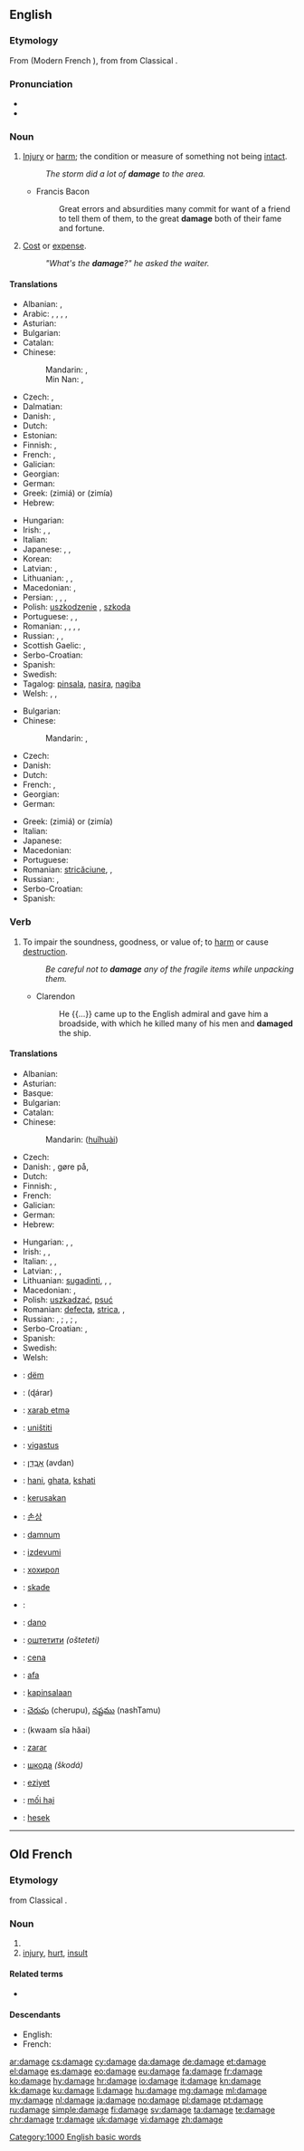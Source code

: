 ==English==

{{wikipedia}}

===Etymology===
From {{etyl|fro|en}} {{term|damage|lang=fro}} (Modern French {{term|dommage|lang=fr}}), from {{etyl|VL.|en}} {{term/t|la|*damnaticum}} from  Classical {{etyl|la|en}} {{term|damnum|lang=la}}.

===Pronunciation===
* {{IPA|/ˈdæmɪdʒ/}}
* {{audio|en-us-damage.ogg|Audio (US)}}

===Noun===
{{en-noun|~}}

# [[injury|Injury]] or [[harm]]; the condition or measure of something not being [[intact]].
#: ''The storm did a lot of '''damage''' to the area.''
#* Francis Bacon
#*: Great errors and absurdities many commit for want of a friend to tell them of them, to the great '''damage''' both of their fame and fortune.
# {{context|slang|lang=en}} [[cost|Cost]] or [[expense]].
#: ''"What's the '''damage'''?" he asked the waiter.''

====Translations====
{{trans-top|abstract measure of something not being intact; harm}}
* Albanian: {{t|sq|dëmtim|m}}, {{t|sq|dëm|m}}
* Arabic: {{t|ar|عطل|m|tr=3uTl}}, {{t|ar|ضرر|m|tr=Darar}}, {{t|ar|أضرار|m|tr='iDraar}}, {{t|ar|تلف|m|tr=talaf}}, {{t|ar|خسارة|f|tr=khasaara}}
* Asturian: {{t|ast|dañu|m}}
* Bulgarian: {{t+|bg|щета|f}}
* Catalan: {{t|ca|dany|m}}
* Chinese:
*: Mandarin: {{t+|cmn|損害|sc=Hani}}, {{t+|cmn|损害|tr=sǔnhài|sc=Hani}}
*: Min Nan: {{t+|nan|損害|tr=sún-hāi|sc=Hans}}, {{t|nan|敗害|tr=pāi-hāi|sc=Hans}}
* Czech: {{t|cs|poškození|n}}, {{t+|cs|škoda|f}}
* Dalmatian: {{t|dlm|damno}}
* Danish: {{t+|da|skade|c}}, {{t|da|beskadigelse|c}}
* Dutch: {{t+|nl|schade}}
* Estonian: {{t|et|kahju}}
* Finnish: {{t+|fi|vaurio}}, {{t+|fi|vahinko}}
* French: {{t+|fr|dégât|m}}, {{t+|fr|dommage|m}}
* Galician: {{t|gl|dano|m}}
* Georgian: {{t|ka|ზიანი|sc=Geor|tr=ziani}}
* German: {{t+|de|Schaden|m}}
* Greek: {{t+|el|ζημιά|f}} (zimiá) or {{t+|el|ζημία|f}} (zimía)
* Hebrew: {{t|he|נזק|m|tr=nezeq}}
{{trans-mid}}
* Hungarian: {{t+|hu|kár}}
* Irish: {{t|ga|damáiste|m}}, {{t|ga|díobháil|f}}, {{t|ga|millteanas|m}}
* Italian: {{t+|it|danno|m}}
* Japanese: {{t|ja|痛手|tr=いたで, itade}}, {{t+|ja|損害|tr=そんがい, songai}}, {{t+|ja|損傷|tr=そんしょう, sonshō}}
* Korean: {{t+|ko|손해|sc=Kore}}
* Latvian: {{t|lv|bojājums|m}}, {{t|lv|postījums|m}}
* Lithuanian: {{t|lt|žala|f}}, {{t+|lt|nuostolis|m}}, {{t|lt|sugadinimas|m}}
* Macedonian: {{t|mk|штета|f|tr=štéta|sc=Cyrl}}, {{t|mk|оштетување|n|tr=oštetúvanje|sc=Cyrl}}
* Persian: {{t+|fa|زیان|tr=ziyân|sc=fa-Arab}}, {{t+|fa|خسارت|tr=xesârat|sc=fa-Arab}}, {{t+|fa|آسیب|tr=âsib|sc=fa-Arab}}, {{t+|fa|آک|tr=âk|sc=fa-Arab}}
* Polish: [[uszkodzenie]] {{n}}, [[szkoda]] {{f}}
* Portuguese: {{t+|pt|avaria|f}}, {{t+|pt|dano|m}}, {{t+|pt|estrago|m}}
* Romanian: {{t|ro|avarie}}, {{t|ro|daună}}, {{t|ro|pagubă}}, {{t|ro|avarii|f-p}}, {{t|ro|daună|f-p}}
* Russian: {{t+|ru|повреждение|n|tr=povreždénije}}, {{t+|ru|ущерб|m|tr=uščérb}}, {{t+|ru|вред|m|tr=vred}}
* Scottish Gaelic: {{t|gd|coire|f}}, {{t|gd|milleadh|m}}
* Serbo-Croatian: {{t|sh|štȅta|f}}
* Spanish: {{t+|es|daño|m}}
* Swedish: {{t+|sv|skada|c}}
* Tagalog: [[pinsala]], [[nasira]], [[nagiba]]
* Welsh: {{t+|cy|difrod|m}}, {{t|cy|amhariad|m}}, {{t|cy|amhariadau|p}}
{{trans-bottom}}

{{trans-top|cost or expense}}
* Bulgarian: {{t+|bg|вреда|f}}
* Chinese:
*: Mandarin: {{t+|cmn|損失|sc=Hani}}, {{t+|cmn|损失|tr=sǔnshī|sc=Hani}}
* Czech: {{t+|cs|cena|f}}
* Danish: {{t+|da|skade|c}}
* Dutch: {{t+|nl|schade}}
* French: {{t+|fr|dégât|m}}, {{t+|fr|dommage|m}}
* Georgian: {{t|ka|ზარალი|sc=Geor|tr=zarali}}
* German: {{t+|de|Schaden|m}}
{{trans-mid}}
* Greek: {{t+|el|ζημιά|f}} (zimiá) or {{t+|el|ζημία|f}} (zimía)
* Italian: {{t+|it|danno|m}}
* Japanese: {{t+|ja|損失|tr=そんしつ, sonshitsu}}
* Macedonian: {{t|mk|штета|f|tr=štéta|sc=Cyrl}}
* Portuguese: {{t+|pt|estrago|m}}
* Romanian: [[stricăciune]], {{t|ro|pagube|f-p}}, {{t|ro|daune|f-p}}
* Russian: {{t+|ru|ущерб|m|tr=uščérb}}, {{t+|ru|убыток|m|tr=ubýtok}}
* Serbo-Croatian: {{t|sh|štȅta|f}}
* Spanish: {{t+|es|daño|m}}
{{trans-bottom}}

===Verb===
{{en-verb|damag|ing}}

# To impair the soundness, goodness, or value of; to [[harm]] or cause [[destruction]].
#: ''Be careful not to '''damage''' any of the fragile items while unpacking them.''
#* Clarendon
#*: He {{...}} came up to the English admiral and gave him a broadside, with which he killed many of his men and '''damaged''' the ship.

====Translations====
{{trans-top|to make something less intact or even destroy it; to harm or cause destruction}}
* Albanian: {{t|sq|dëmtoj}}
* Asturian: {{t|ast|dañar}}
* Basque: {{t+|eu|kalte egin}}
* Bulgarian: {{t+|bg|повреждам}}
* Catalan: {{t+|ca|danyar}}
* Chinese:
*: Mandarin: {{zh-ts|毀壞|毁坏}} ([[huǐ]][[huài]])
* Czech: {{t|cs|poškodit}}
* Danish: {{t|da|beskadige}}, gøre {{t+|da|skade}} på, {{t|da|tilføje}} {{t+|da|skade}}
* Dutch: {{t+|nl|beschadigen}}
* Finnish: {{t+|fi|vaurioittaa}}, {{t+|fi|vahingoittaa}}
* French: {{t+|fr|endommager}}
* Galician: {{t|gl|danar}}
* German: {{t+|de|beschädigen}}
* Hebrew: {{t+|he|הזיק|tr=hizík}}
{{trans-mid}}
* Hungarian: {{t+|hu|megkárosít}}, {{t+|hu|megrongál}}, {{t+|hu|tönkretesz}}
* Irish: {{t|ga|damáistigh}}, {{t|ga|déan}} {{t|ga|damáiste}}, {{t|ga|déan}} {{t|ga|díobháil}}
* Italian: {{t+|it|danneggiare}}, {{t+|it|rovinare}}, {{t+|it|macchiare}}
* Latvian: {{t|lv|sabojāt}}, {{t|lv|sasist}}, {{t|lv|sapostīt}}
* Lithuanian: [[sugadinti]], {{t|lt|padaryti nuostolių}}, {{t|lt|padaryti žalos}}, {{t|lt|pakenkti}}
* Macedonian: {{t|mk|оштетува|tr=oštétuva|sc=Cyrl}}, {{t|mk|расипува|tr=rasípuva|sc=Cyrl}}
* Polish: [[uszkadzać]], [[psuć]]
* Romanian: [[defecta]], [[strica]], {{t|ro|deteriora}}, {{t|ro|avaria}}
* Russian: {{t+|ru|повреждать|tr=povreždát’}} {{impf}}, {{t+|ru|повредить|tr=povredít’}} {{pf.}}; {{t+|ru|портить|tr=pórtit’}} {{impf}}, {{t+|ru|испортить|tr=ispórtit’}} {{pf.}}; {{t|ru|наносить ущерб|tr=nanosít’ uščérb}} {{impf}}, {{t|ru|нанести ущерб|tr=nanestí uščérb}} {{pf.}}
* Serbo-Croatian: {{t|sh|oštetiti}}, {{t|sh|pokvariti}}
* Spanish: {{t+|es|dañar}}
* Swedish: {{t+|sv|skada}}
* Welsh: {{t+|cy|amharu}}
{{trans-bottom}}

{{checktrans-top}}
* {{ttbc|sq}}: [[dëm]]
* {{ttbc|ar}}: {{l|ar|ضرر}} (ɖárar)
* {{ttbc|az}}: [[xarab etmə]]
* {{ttbc|sh}}: [[uništiti]]
* {{ttbc|et}}: [[vigastus]]
* {{ttbc|he}}: [[אבדן|אָבְדָן]] (avdan)
* {{ttbc|hi}}: [[hani]], [[ghata]], [[kshati]]
* {{ttbc|id}}: [[kerusakan]]
* {{ttbc|ko}}: [[손상]] {{qualifier|sonsang}}
{{trans-mid}}
* {{ttbc|la}}: [[damnum]] {{n}}
* {{ttbc|lv}}: [[izdevumi]]
* {{ttbc|mn}}: [[хохирол]] {{qualifier|hohirol}}
* {{ttbc|no}}: [[skade]]
* {{ttbc|fa}}: {{t+|fa|آسیب|tr=âsib}}
* {{ttbc|pt}}: [[dano]]
* {{ttbc|sh}}: [[оштетити]] ''(ošteteti)''
* {{ttbc|sk}}: [[cena]]
* {{ttbc|sw}}: [[afa]]
* {{ttbc|tl}}: [[kapinsalaan]]
* {{ttbc|te}}: [[చెరుపు]] (cherupu), [[నష్టము]] (nashTamu)
* {{ttbc|th}}: {{Thai|[[ความเสียหาย]]}} (kwaam sĭa hăai)
* {{ttbc|tr}}: [[zarar]]
* {{ttbc|uk}}: [[шкода]] ''(škodá)''
* {{ttbc|ug}}: [[eziyet]]
* {{ttbc|vi}}: [[mối hại]]
* {{ttbc|yi}}: [[hesek]]
{{trans-bottom}}

[[Category:1000 English basic words]]

----

==Old French==

===Etymology===
{{etyl|VL.|fro}} {{term/t|la|*damnaticum}} from  Classical {{etyl|la|fro}} {{term|damnum|lang=la}}.

===Noun===
{{fro-noun|m}}

# {{l/en|damage}}
# [[injury]], [[hurt]], [[insult]]

====Related terms====
* {{l/fro|damagier}}

====Descendants====
* English: {{l/en|damage}}
* French: {{l/fr|dommage}}

[[ar:damage]]
[[cs:damage]]
[[cy:damage]]
[[da:damage]]
[[de:damage]]
[[et:damage]]
[[el:damage]]
[[es:damage]]
[[eo:damage]]
[[eu:damage]]
[[fa:damage]]
[[fr:damage]]
[[ko:damage]]
[[hy:damage]]
[[hr:damage]]
[[io:damage]]
[[it:damage]]
[[kn:damage]]
[[kk:damage]]
[[ku:damage]]
[[li:damage]]
[[hu:damage]]
[[mg:damage]]
[[ml:damage]]
[[my:damage]]
[[nl:damage]]
[[ja:damage]]
[[no:damage]]
[[pl:damage]]
[[pt:damage]]
[[ru:damage]]
[[simple:damage]]
[[fi:damage]]
[[sv:damage]]
[[ta:damage]]
[[te:damage]]
[[chr:damage]]
[[tr:damage]]
[[uk:damage]]
[[vi:damage]]
[[zh:damage]]
